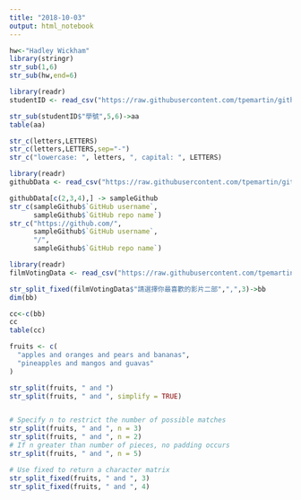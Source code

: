 ```yaml
---
title: "2018-10-03"
output: html_notebook
---
```

```r
hw<-"Hadley Wickham"
library(stringr)
str_sub(1,6)
str_sub(hw,end=6)
```


```r
library(readr)
studentID <- read_csv("https://raw.githubusercontent.com/tpemartin/github-data/master/studentID.csv")
```

```r
str_sub(studentID$"學號",5,6)->aa
table(aa)
```

```r
str_c(letters,LETTERS)
str_c(letters,LETTERS,sep="-")
str_c("lowercase: ", letters, ", capital: ", LETTERS)
```

```r
library(readr)
githubData <- read_csv("https://raw.githubusercontent.com/tpemartin/github-data/master/githubData.csv")
```

```r
githubData[c(2,3,4),] -> sampleGithub
str_c(sampleGithub$`GitHub username`,
      sampleGithub$`GitHub repo name`)
str_c("https://github.com/",
      sampleGithub$`GitHub username`,
      "/",
      sampleGithub$`GitHub repo name`)
```

```r
library(readr)
filmVotingData <- read_csv("https://raw.githubusercontent.com/tpemartin/course-107-1-programming-for-data-science/master/data/%E7%AC%AC%E4%B8%89%E5%B1%86%E7%B6%93%E6%BF%9F%E6%92%AD%E5%AE%A2%E7%AB%B6%E8%B3%BD%E5%8F%83%E8%B3%BD%E4%BD%9C%E5%93%81%E6%8A%95%E7%A5%A8%E7%B5%90%E6%9E%9C%E6%A8%A3%E6%9C%AC%20-%20Sheet1.csv")
```

```r
str_split_fixed(filmVotingData$"請選擇你最喜歡的影片二部",",",3)->bb
dim(bb)

cc<-c(bb)
cc
table(cc)
```

```r
fruits <- c(
  "apples and oranges and pears and bananas",
  "pineapples and mangos and guavas"
)

str_split(fruits, " and ")
str_split(fruits, " and ", simplify = TRUE)



```

```r
# Specify n to restrict the number of possible matches
str_split(fruits, " and ", n = 3)
str_split(fruits, " and ", n = 2)
# If n greater than number of pieces, no padding occurs
str_split(fruits, " and ", n = 5)

```

```r
# Use fixed to return a character matrix
str_split_fixed(fruits, " and ", 3)
str_split_fixed(fruits, " and ", 4)

```



